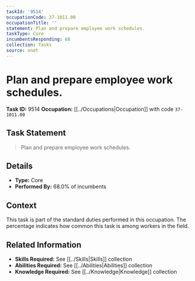 ```yaml
---
taskId: '9514'
occupationCode: 37-1011.00
occupationTitle: ''
statement: Plan and prepare employee work schedules.
taskType: Core
incumbentsResponding: 68
collection: Tasks
source: onet
---
```

# Plan and prepare employee work schedules.

**Task ID:** 9514
**Occupation:** [[../Occupations|Occupation]] with code `37-1011.00`

## Task Statement

> Plan and prepare employee work schedules.

## Details

- **Type:** Core
- **Performed By:** 68.0% of incumbents

## Context

This task is part of the standard duties performed in this occupation. The percentage indicates how common this task is among workers in the field.

## Related Information

- **Skills Required:** See [[../Skills|Skills]] collection
- **Abilities Required:** See [[../Abilities|Abilities]] collection
- **Knowledge Required:** See [[../Knowledge|Knowledge]] collection
